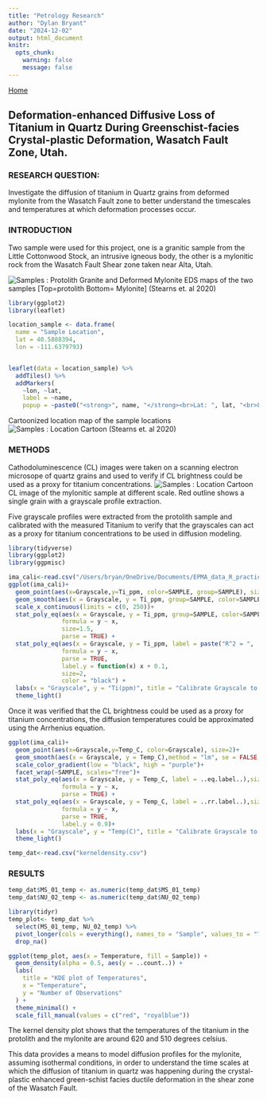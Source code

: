 ```yaml
---
title: "Petrology Research"
author: "Dylan Bryant"
date: "2024-12-02"
output: html_document
knitr:
  opts_chunk:
    warning: false
    message: false
---
```


[Home](https://bryantdylan.github.io/)

## Deformation-enhanced Diffusive Loss of Titanium in Quartz During Greenschist-facies Crystal-plastic Deformation, Wasatch Fault Zone, Utah.


### RESEARCH QUESTION: 
  Investigate the diffusion of titanium in Quartz grains from deformed mylonite from the Wasatch Fault zone to better understand the timescales and temperatures at which deformation processes occur.

### INTRODUCTION

Two sample were used for this project, one is a granitic sample from the Little Cottonwood Stock, an intrusive igneous body, the other is a mylonitic rock from the Wasatch Fault Shear zone taken near Alta, Utah.

 

![Samples :  Protolith Granite and Deformed Mylonite](C:/Users/bryan/OneDrive/Desktop/bryantdylan.github.io/Research/EDS_images_samples_mylonite_protolith_LCS_WFZ.jpg)
EDS maps of the two samples [Top=protolith Bottom= Mylonite] (Stearns et. al 2020)

```r
library(ggplot2)
library(leaflet)

location_sample <- data.frame(
  name = "Sample Location",
  lat = 40.5888394,
  lon = -111.6379793)


leaflet(data = location_sample) %>%
  addTiles() %>%  
  addMarkers(
    ~lon, ~lat,  
    label = ~name,  
    popup = ~paste0("<strong>", name, "</strong><br>Lat: ", lat, "<br>Lon: ", lon))

```
Cartoonized location map of the sample locations
![Samples :  Location Cartoon](C:/Users/bryan/OneDrive/Desktop/bryantdylan.github.io/Research/Location_image.jpg)
(Stearns et. al 2020)



### METHODS
Cathodoluminescence (CL) images were taken on a scanning electron microsope of quartz grains and used to verify if CL brightness could be used as a proxy for titanium concentrations.
![Samples :  Location Cartoon](C:/Users/bryan/OneDrive/Desktop/bryantdylan.github.io/Research/gray_profile_example.jpg)
CL image of the mylonitic sample at different scale. Red outline shows a single grain with a grayscale profile extraction.



Five grayscale profiles were extracted from the protolith sample and calibrated with the measured Titanium to verify that the grayscales can act as a proxy for titanium concentrations to be used in diffusion modeling. 


```r
library(tidyverse)
library(ggplot2)
library(ggpmisc)

ima_cali<-read.csv("/Users/bryan/OneDrive/Documents/EPMA_data_R_practice.csv")
ggplot(ima_cali)+
  geom_point(aes(x=Grayscale,y=Ti_ppm, color=SAMPLE, group=SAMPLE), size=2)+
  geom_smooth(aes(x = Grayscale, y = Ti_ppm, group=SAMPLE, color=SAMPLE),method = "lm", se = FALSE, size=1) +
  scale_x_continuous(limits = c(0, 250))+
  stat_poly_eq(aes(x = Grayscale, y = Ti_ppm, group=SAMPLE, color=SAMPLE, label = ..eq.label..), 
               formula = y ~ x,
               size=1.5,
               parse = TRUE) +
  stat_poly_eq(aes(x = Grayscale, y = Ti_ppm, label = paste("R^2 = ", ..rr.label..)), 
               formula = y ~ x, 
               parse = TRUE,
               label.y = function(x) x + 0.1,
               size=2,
               color = "black") +
  labs(x = "Grayscale", y = "Ti(ppm)", title = "Calibrate Grayscale to PPM : Protolith")+
  theme_light()
```

Once it was verified that the CL brightness could be used as a proxy for titanium concentrations, the diffusion temperatures could be approximated using the Arrhenius equation.

```r

ggplot(ima_cali)+
  geom_point(aes(x=Grayscale,y=Temp_C, color=Grayscale), size=2)+
  geom_smooth(aes(x = Grayscale, y = Temp_C),method = "lm", se = FALSE, color='aquamarine4', size=0.5) +
  scale_color_gradient(low = "black", high = "purple")+
  facet_wrap(~SAMPLE, scales="free")+
  stat_poly_eq(aes(x = Grayscale, y = Temp_C, label = ..eq.label..),size=2, 
               formula = y ~ x, 
               parse = TRUE) +
  stat_poly_eq(aes(x = Grayscale, y = Temp_C, label = ..rr.label..),size=2, 
               formula = y ~ x, 
               parse = TRUE, 
               label.y = 0.9)+
  labs(x = "Grayscale", y = "Temp(C)", title = "Calibrate Grayscale to Temperature : Protolith")+
  theme_light()
```

```r
temp_dat<-read.csv("kerneldensity.csv")
```

### RESULTS

```r
temp_dat$MS_01_temp <- as.numeric(temp_dat$MS_01_temp)
temp_dat$NU_02_temp <- as.numeric(temp_dat$NU_02_temp)

library(tidyr)
temp_plot<- temp_dat %>%
  select(MS_01_temp, NU_02_temp) %>%
  pivot_longer(cols = everything(), names_to = "Sample", values_to = "Temperature") %>%
  drop_na()

ggplot(temp_plot, aes(x = Temperature, fill = Sample)) +
  geom_density(alpha = 0.5, aes(y = ..count..)) +  
  labs(
    title = "KDE plot of Temperatures",
    x = "Temperature",
    y = "Number of Observations"
  ) +
  theme_minimal() +
  scale_fill_manual(values = c("red", "royalblue"))
```

The kernel density plot shows that the temperatures of the titanium in the protolith and the mylonite are around 620 and 510 degrees celsius.

This data provides a means to model diffusion profiles for the mylonite, assuming isothermal conditions, in order to understand the time scales at which the diffusion of titanium in quartz was happening during the crystal-plastic enhanced green-schist facies ductile deformation in the shear zone of the Wasatch Fault. 
